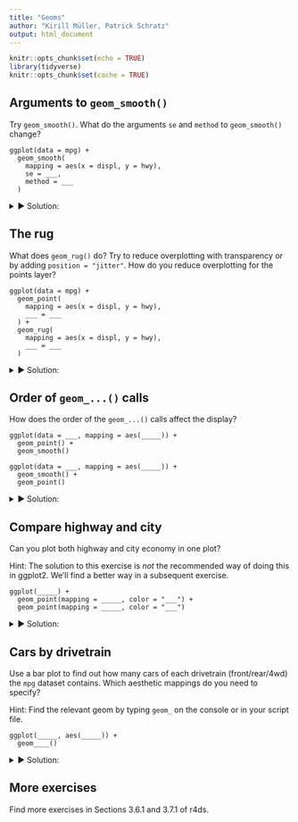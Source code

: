 ```yaml
---
title: "Geoms"
author: "Kirill Müller, Patrick Schratz"
output: html_document
---
```


```r
knitr::opts_chunk$set(echo = TRUE)
library(tidyverse)
knitr::opts_chunk$set(cache = TRUE)
```

## Arguments to `geom_smooth()`

Try `geom_smooth()`. What do the arguments `se` and `method` to `geom_smooth()` change?

```    
ggplot(data = mpg) +
  geom_smooth(
    mapping = aes(x = displ, y = hwy),
    se = ___,
    method = ___
  )
```

<details>
<summary>&#x25BA; Solution:</summary>
`method` uses a different model to fit the data:

```r
ggplot(data = mpg) +
  geom_point(mapping = aes(x = displ, y = hwy)) +
  geom_smooth(mapping = aes(x = displ, y = hwy), method = "lm")
```

`se = FALSE` turns off the confidence band:

```r
ggplot(data = mpg) +
  geom_point(mapping = aes(x = displ, y = hwy)) +
  geom_smooth(mapping = aes(x = displ, y = hwy), se = FALSE)
```
</details>

## The rug

What does `geom_rug()` do? Try to reduce overplotting with transparency or by adding `position = "jitter"`. How do you reduce overplotting for the points layer?

```    
ggplot(data = mpg) +
  geom_point(
    mapping = aes(x = displ, y = hwy),
    ___ = ___
  ) +
  geom_rug(
    mapping = aes(x = displ, y = hwy),
    ___ = ___
  )
```

<details>
<summary>&#x25BA; Solution:</summary>
Plots marginal distributions of the data close to the axes.

```r
ggplot(data = mpg) +
  geom_point(mapping = aes(x = displ, y = hwy)) +
  geom_rug(mapping = aes(x = displ, y = hwy))
```

To reduce overplotting, the "alpha" aesthetic can be set independently for each geom to a constant value:

```r
ggplot(data = mpg) +
  geom_point(
    mapping = aes(x = displ, y = hwy),
    alpha = 0.3
  ) +
  geom_rug(
    mapping = aes(x = displ, y = hwy)
  )
```

```r
ggplot(data = mpg) +
  geom_point(
    mapping = aes(x = displ, y = hwy)
  ) +
  geom_rug(
    mapping = aes(x = displ, y = hwy),
    alpha = 0.3
  )
```
</details>

## Order of `geom_...()` calls

How does the order of the `geom_...()` calls affect the display?

```
ggplot(data = ___, mapping = aes(_____)) +
  geom_point() +
  geom_smooth()
```
    
```
ggplot(data = ___, mapping = aes(_____)) +
  geom_smooth() +
  geom_point()
```

<details>
<summary>&#x25BA; Solution:</summary>
The geoms are painted in order of appearance:

```r
ggplot(data = mpg) +
  geom_point(mapping = aes(x = displ, y = hwy)) +
  geom_smooth(mapping = aes(x = displ, y = hwy))
```

```r
ggplot(data = mpg) +
  geom_smooth(mapping = aes(x = displ, y = hwy)) +
  geom_point(mapping = aes(x = displ, y = hwy))
```
</details>

## Compare highway and city

Can you plot both highway and city economy in one plot?

Hint: The solution to this exercise is *not* the recommended way of doing this in ggplot2.  We'll find a better way in a subsequent exercise.

```
ggplot(_____) +
  geom_point(mapping = _____, color = "___") +
  geom_point(mapping = _____, color = "___")
```

<details>
<summary>&#x25BA; Solution:</summary>
We *could* add two layers, each with a different color. But this still doesn't give us a legend.

```r
ggplot(data = mpg) +
  geom_point(mapping = aes(x = displ, y = hwy), color = "red") +
  geom_point(mapping = aes(x = displ, y = cty), color = "blue")
```

We need better data transformation tools to reformat the data for plotting it in a more natural way.
</details>

## Cars by drivetrain

Use a bar plot to find out how many cars of each drivetrain (front/rear/4wd) the `mpg` dataset contains. Which aesthetic mappings do you need to specify? 

Hint: Find the relevant geom by typing `geom_` on the console or in your script file.

```    
ggplot(_____, aes(_____)) +
  geom____()
```

<details>
<summary>&#x25BA; Solution:</summary>
I tried `geom_histogram()` and `geom_col()`, neither worked. The histogram is for continuous data only, for `geom_col()` I'd need to supply actual counts which I don't have. The `geom_bar()` function computes the counts for me by applying the `"count"` statistical transformation to my data before plotting.

We need only the "x" aesthetic, "y" is computed automatically. `drv` is the relevant variable.

```r
ggplot(mpg) +
  geom_bar(aes(x = drv))
```
</details>

## More exercises

Find more exercises in Sections 3.6.1 and 3.7.1 of r4ds.
